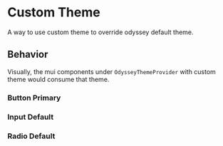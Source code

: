 
<Meta anchor />

# Custom Theme

A way to use custom theme to override odyssey default theme.

## Behavior

Visually, the mui components under `OdysseyThemeProvider` with custom theme would consume that theme.

### Button Primary

<Canvas>
  <Story id="customization-components--button-story" />
</Canvas>

### Input Default

<Canvas>
  <Story id="customization-components--text-field-story" />
</Canvas>

### Radio Default

<Canvas>
  <Story id="customization-components--radio-group-story" />
</Canvas>

